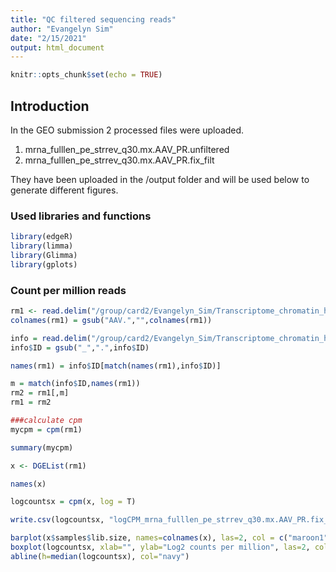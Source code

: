 ```yaml
---
title: "QC filtered sequencing reads"
author: "Evangelyn Sim"
date: "2/15/2021"
output: html_document
---
```


```r
knitr::opts_chunk$set(echo = TRUE)
```




## Introduction

In the GEO submission 2 processed files were uploaded. 

1. mrna_fulllen_pe_strrev_q30.mx.AAV_PR.unfiltered
2. mrna_fulllen_pe_strrev_q30.mx.AAV_PR.fix_filt

They have been uploaded in the /output folder and will be used below to generate different figures.

### Used libraries and functions

```r
library(edgeR)
library(limma)
library(Glimma)
library(gplots)

```


### Count per million reads

```r

rm1 <- read.delim("/group/card2/Evangelyn_Sim/Transcriptome_chromatin_human/Sequencing_ATAC_RNA/GITHUB/Mouse_AAV_PGR_RNAseq_bulk/output/mrna_fulllen_pe_strrev_q30.mx.AAV_PR.fix_filt", row.names = 1)
colnames(rm1) = gsub("AAV.","",colnames(rm1))

info = read.delim("/group/card2/Evangelyn_Sim/Transcriptome_chromatin_human/Sequencing_ATAC_RNA/GITHUB/Mouse_AAV_PGR_RNAseq_bulk/output/2020021_AAV_PR_RNA_samplesheet.txt", header = TRUE, sep = "\t")
info$ID = gsub("_",".",info$ID)

names(rm1) = info$ID[match(names(rm1),info$ID)]

m = match(info$ID,names(rm1))
rm2 = rm1[,m]
rm1 = rm2

###calculate cpm
mycpm = cpm(rm1)

summary(mycpm)

x <- DGEList(rm1)

names(x)

logcountsx = cpm(x, log = T)

write.csv(logcountsx, "logCPM_mrna_fulllen_pe_strrev_q30.mx.AAV_PR.fix_filt.csv")

barplot(x$samples$lib.size, names=colnames(x), las=2, col = c("maroon1","turquoise1","red","royalblue1")[info$BinSex], main = "Library size")
boxplot(logcountsx, xlab="", ylab="Log2 counts per million", las=2, col = c("maroon1","turquoise1","red","royalblue1")[info$BinSex])
abline(h=median(logcountsx), col="navy")

```

